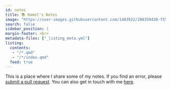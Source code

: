 ```yaml
---
id: notes
title: 📚 Hamel's Notes
image: "https://user-images.githubusercontent.com/1483922/208359430-f55d7503-3a98-4875-a35c-16314c9439d0.png"
search: false
sidebar_position: 1
margin-footer: <br>
metadata-files: ["_listing_meta.yml"]
listing:
  contents: 
   - "/*.qmd"
   - "/*/index.qmd"
  feed: true
---
```


This is a place where I share some of my notes. If you find an error, please [submit a pull request](https://github.com/hamelsmu/hamel-site/tree/master/notes). You can also get in touch with me [here](../index.qmd).

